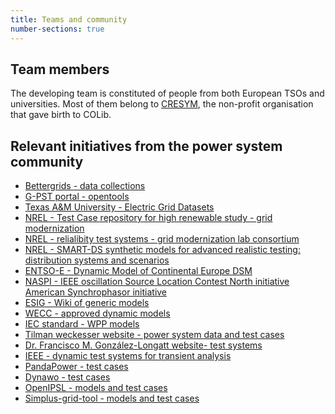 ```yaml
---
title: Teams and community
number-sections: true
---
```


## Team members
The developing team is constituted of people from both European TSOs and universities.
Most of them belong to [CRESYM](https://cresym.eu/), the non-profit organisation that gave birth to COLib.

## Relevant initiatives from the power system community

- [Bettergrids - data collections](https://db.bettergrids.org/community-list)
- [G-PST portal - opentools](https://opentools.globalpst.org/)
- [Texas A&M University - Electric Grid Datasets​](https://electricgrids.engr.tamu.edu/)
- [NREL - Test Case repository for high renewable study - grid modernization](https://www.nrel.gov/grid/test-case-repository.html)
- [NREL - relialibity test systems - grid modernization lab consortium](https://www.nrel.gov/grid/reliability-test-system.html)
- [NREL - SMART-DS synthetic models for advanced realistic testing: distribution systems and scenarios](https://www.nrel.gov/grid/smart-ds.html)
- [ENTSO-E - Dynamic Model of Continental Europe​ DSM](https://eepublicdownloads.entsoe.eu/clean-documents/SOC%20documents/Regional_Groups_Continental_Europe/462459.pdf)
- [NASPI - IEEE oscillation Source Location Contest North initiative American Synchrophasor initiative](https://www.naspi.org/node/890)
- [ESIG - Wiki of generic models](https://www.esig.energy/wiki-main-page/)
- [WECC - approved dynamic models](https://transmission.bpa.gov/business/operations/GridModeling/Approved%20Dynamic%20Models%20January%202024.pdf)
- [IEC standard - WPP models](https://webstore.iec.ch/en/publication/32564)
- [Tilman weckesser website - power system data and test cases](https://tweckesser.wordpress.com/power-system-data-and-test-cases/)
- [Dr. Francisco M. González-Longatt website- test systems](https://www.fglongatt.org/Test_Systems/Test_Systems.html)
- [IEEE - dynamic test systems for transient analysis](https://ieeexplore.ieee.org/document/7151773)
- [PandaPower - test cases](https://pandapower.readthedocs.io/en/v2.2.2/networks/power_system_test_cases.html)
- [Dynawo - test cases](https://github.com/dynawo/dynawo/tree/master/examples)
- [OpenIPSL - models and test cases](https://github.com/OpenIPSL/OpenIPSL)
- [Simplus-grid-tool - models and test cases](https://github.com/Future-Power-Networks/Simplus-Grid-Tool)
